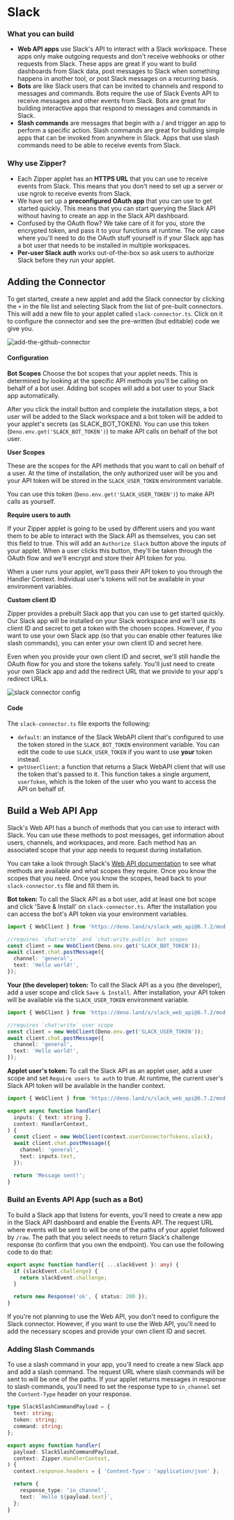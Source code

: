 # Slack

### What you can build

- **Web API apps** use Slack's API to interact with a Slack workspace. These apps only make outgoing requests and don't receive webhooks or other requests from Slack. These apps are great if you want to build dashboards from Slack data, post messages to Slack when something happens in another tool, or post Slack messages on a recurring basis.
- **Bots** are like Slack users that can be invited to channels and respond to messages and commands. Bots require the use of Slack Events API to receive messages and other events from Slack. Bots are great for building interactive apps that respond to messages and commands in Slack.
- **Slash commands** are messages that begin with a / and trigger an app to perform a specific action. Slash commands are great for building simple apps that can be invoked from anywhere in Slack. Apps that use slash commands need to be able to receive events from Slack.

### Why use Zipper?

- Each Zipper applet has an **HTTPS URL** that you can use to receive events from Slack. This means that you don't need to set up a server or use ngrok to receive events from Slack.
- We have set up a **preconfigured OAuth app** that you can use to get started quickly. This means that you can start querying the Slack API without having to create an app in the Slack API dashboard.
- Confused by the OAuth flow? We take care of it for you, store the encrypted token, and pass it to your functions at runtime. The only case where you'll need to do the OAuth stuff yourself is if your Slack app has a bot user that needs to be installed in multiple workspaces.
- **Per-user Slack auth** works out-of-the-box so ask users to authorize Slack before they run your applet.

## Adding the Connector

To get started, create a new applet and add the Slack connector by clicking the `+` in the file list and selecting Slack from the list of pre-built connectors. This will add a new file to your applet called `slack-connector.ts`. Click on it to configure the connector and see the pre-written (but editable) code we give you.

![add-the-github-connector](public/images/connector-menu.png)

#### Configuration

**Bot Scopes**
Choose the bot scopes that your applet needs. This is determined by looking at the specific API methods you'll be calling on behalf of a bot user. Adding bot scopes will add a bot user to your Slack app automatically.

After you click the install button and complete the installation steps, a bot user will be added to the Slack workspace and a bot token will be added to your applet's secrets (as SLACK_BOT_TOKEN). You can use this token (`Deno.env.get('SLACK_BOT_TOKEN')`) to make API calls on behalf of the bot user.

**User Scopes**

These are the scopes for the API methods that you want to call on behalf of a user. At the time of installation, the only authorized user will be you and your API token will be stored in the `SLACK_USER_TOKEN` environment variable.

You can use this token (`Deno.env.get('SLACK_USER_TOKEN')`) to make API calls as yourself.

**Require users to auth**

If your Zipper applet is going to be used by different users and you want them to be able to interact with the Slack API as themselves, you can set this field to true. This will add an `Authorize Slack` button above the inputs of your applet. When a user clicks this button, they'll be taken through the OAuth flow and we'll encrypt and store their API token for you.

When a user runs your applet, we'll pass their API token to you through the Handler Context. Individual user's tokens will not be available in your environment variables.

**Custom client ID**

Zipper provides a prebuilt Slack app that you can use to get started quickly. Our Slack app will be installed on your Slack workspace and we'll use its client ID and secret to get a token with the chosen scopes. However, if you want to use your own Slack app (so that you can enable other features like slash commands), you can enter your own client ID and secret here.

Even when you provide your own client ID and secret, we'll still handle the OAuth flow for you and store the tokens safely. You'll just need to create your own Slack app and add the redirect URL that we provide to your app's redirect URLs.

![slack connector config](public/images/slack-connector-config.png)

#### Code

The `slack-connector.ts` file exports the following:

- `default`: an instance of the Slack WebAPI client that's configured to use the token stored in the `SLACK_BOT_TOKEN` environment variable. You can edit the code to use `SLACK_USER_TOKEN` if you want to use **your** token instead.
- `getUserClient`: a function that returns a Slack WebAPI client that will use the token that's passed to it. This function takes a single argument, `userToken`, which is the token of the user who you want to access the API on behalf of.

## Build a Web API App

Slack's Web API has a bunch of methods that you can use to interact with Slack. You can use these methods to post messages, get information about users, channels, and workspaces, and more. Each method has an associated scope that your app needs to request during installation.

You can take a look through Slack's [Web API documentation](https://api.slack.com/methods) to see what methods are available and what scopes they require. Once you know the scopes that you need. Once you know the scopes, head back to your `slack-connector.ts` file and fill them in.

**Bot token:**
To call the Slack API as a bot user, add at least one bot scope and click 'Save & Install' on `slack-connector.ts`. After the installation you can access the bot's API token via your environment variables.

```typescript
import { WebClient } from 'https://deno.land/x/slack_web_api@6.7.2/mod.js';

//requires `chat:write` and `chat:write.public` bot scopes
const client = new WebClient(Deno.env.get('SLACK_BOT_TOKEN'));
await client.chat.postMessage({
  channel: 'general',
  text: 'Hello world!',
});
```

**Your (the developer) token:**
To call the Slack API as a you (the developer), add a user scope and click `Save & Install`. After installation, your API token will be available via the `SLACK_USER_TOKEN` environment variable.

```typescript
import { WebClient } from 'https://deno.land/x/slack_web_api@6.7.2/mod.js';

//requires `chat:write` user scope
const client = new WebClient(Deno.env.get('SLACK_USER_TOKEN'));
await client.chat.postMessage({
  channel: 'general',
  text: 'Hello world!',
});
```

**Applet user's token:**
To call the Slack API as an applet user, add a user scope and set `Require users to auth` to true. At runtime, the current user's Slack API token will be available in the handler context.

```typescript
import { WebClient } from 'https://deno.land/x/slack_web_api@6.7.2/mod.js';

export async function handler(
  inputs: { text: string },
  context: HandlerContext,
) {
  const client = new WebClient(context.userConnectorTokens.slack);
  await client.chat.postMessage({
    channel: 'general',
    text: inputs.text,
  });

  return 'Message sent!';
}
```

### Build an Events API App (such as a Bot)

To build a Slack app that listens for events, you'll need to create a new app in the Slack API dashboard and enable the Events API. The request URL where events will be sent to will be one of the paths of your applet followed by `/raw`. The path that you select needs to return Slack's challenge response (to confirm that you own the endpoint). You can use the following code to do that:

```typescript
export async function handler({ ...slackEvent }: any) {
  if (slackEvent.challenge) {
    return slackEvent.challenge;
  }

  return new Response('ok', { status: 200 });
}
```

If you're not planning to use the Web API, you don't need to configure the Slack connector. However, if you want to use the Web API, you'll need to add the necessary scopes and provide your own client ID and secret.

### Adding Slash Commands

To use a slash command in your app, you'll need to create a new Slack app and add a slash command. The request URL where slash commands will be sent to will be one of the paths. If your applet returns messages in response to slash commands, you'll need to set the response type to `in_channel` set the `Content-Type` header on your response.

```typescript
type SlackSlashCommandPayload = {
  text: string;
  token: string;
  command: string;
};

export async function handler(
  payload: SlackSlashCommandPayload,
  context: Zipper.HandlerContext,
) {
  context.response.headers = { 'Content-Type': 'application/json' };

  return {
    response_type: 'in_channel',
    text: `Hello ${payload.text}`,
  };
}
```
